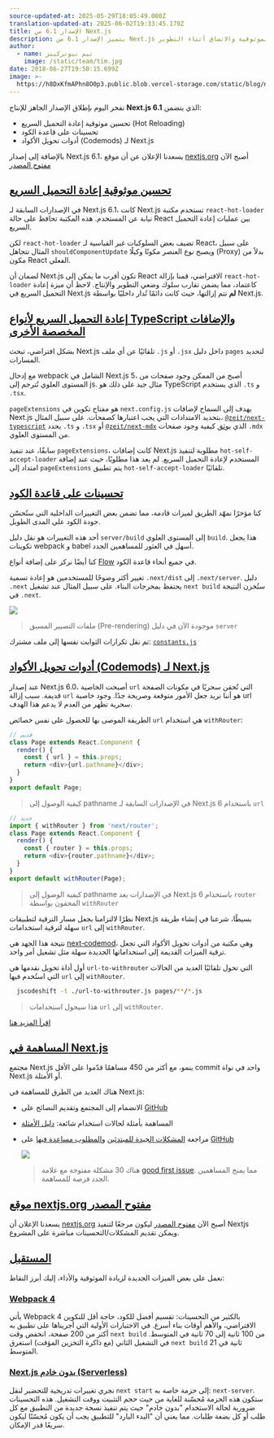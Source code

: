 ```yaml
---
source-updated-at: 2025-05-29T18:05:49.000Z
translation-updated-at: 2025-06-02T19:33:45.179Z
title: الإصدار 6.1 من Next.js
description: يتميز الإصدار 6.1 من Next.js بتحسينات في الموثوقية والاتساق أثناء التطوير
author:
  - name: تيم نيوتركينز
    image: /static/team/tim.jpg
date: 2018-06-27T19:50:15.699Z
image: >-
  https://h8DxKfmAPhn8O0p3.public.blob.vercel-storage.com/static/blog/next-6-1/twitter-card.png
---
```


نفخر اليوم بإطلاق الإصدار الجاهز للإنتاج **Next.js 6.1** الذي يتضمن:

*   تحسين موثوقية إعادة التحميل السريع (Hot Reloading)
*   تحسينات على قاعدة الكود
*   أدوات تحويل الأكواد (Codemods) لـ Next.js

بالإضافة إلى إصدار Next.js 6.1، يسعدنا الإعلان عن أن موقع [nextjs.org](https://nextjs.org) أصبح الآن [مفتوح المصدر](https://github.com/vercel/next-site)

[تحسين موثوقية إعادة التحميل السريع](#improved-hot-reloading-reliability)
-------------------------------------------------------------------------

في الإصدارات السابقة لـ Next.js 6.1، كانت Next.js تستخدم مكتبة `react-hot-loader` نيابة عن المستخدم. هذه المكتبة تحافظ على حالة React بين عمليات إعادة التحميل السريع.

لكن `react-hot-loader` تضيف بعض السلوكيات غير القياسية لـ React، على سبيل المثال تتجاهل `shouldComponentUpdate` ويصبح نوع العنصر مكونًا وكيلًا (Proxy) بدلاً من مكون React الفعلي.

لضمان أن Next.js تكون أقرب ما يمكن إلى React الافتراضي، قمنا بإزالة `react-hot-loader` كاعتماد، مما يضمن تقارب سلوك وضعي التطوير والإنتاج. لاحظ أن ميزة إعادة التحميل السريع في Next.js **لم** تتم إزالتها، حيث كانت دائمًا تُدار داخليًا بواسطة Next.js.

[إعادة التحميل السريع لأنواع TypeScript والإضافات المخصصة الأخرى](#hot-reloading-typescript-and-other-custom-extensions)
-------------------------------------------------------------------------------------------------------------

بشكل افتراضي، تبحث Next.js تلقائيًا عن أي ملف `.js` أو `.jsx` داخل دليل `pages` لتحديد المسارات.

مع إدخال webpack الشامل في Next.js 5، أصبح من الممكن وجود صفحات من المستوى العلوي تُترجم إلى js. مثال جيد على ذلك هو TypeScript الذي يستخدم `.ts` و `.tsx`.

`pageExtensions` هو مفتاح تكوين في `next.config.js` يهدف إلى السماح لإضافات Next.js بتحديد الامتدادات التي يجب اعتبارها كصفحات. على سبيل المثال، [`@zeit/next-typescript`](https://github.com/vercel/next-plugins/tree/master/packages/next-typescript) يحدد `.ts` و `.tsx` أو [`@zeit/next-mdx`](https://github.com/vercel/next-plugins/tree/master/packages/next-mdx) الذي [يوثق](https://github.com/vercel/next-plugins/tree/master/packages/next-mdx#top-level-mdx-pages) كيفية وجود صفحات `.mdx` من المستوى العلوي.

سابقًا، عند تنفيذ `pageExtensions`، كانت إضافات Next.js مطلوبة لتنفيذ `hot-self-accept-loader` المستخدم لإعادة التحميل السريع. لم يعد هذا مطلوبًا، حيث عند إضافة امتداد إلى `pageExtensions` يتم تطبيق `hot-self-accept-loader` تلقائيًا.

[تحسينات على قاعدة الكود](#codebase-improvements)
-----------------------------------------------

كنا مؤخرًا نمهّد الطريق لميزات قادمة، مما تضمن بعض التغييرات الداخلية التي ستُحسّن جودة الكود على المدى الطويل.

أحد هذه التغييرات هو نقل دليل `server/build` إلى المستوى العلوي `build`. هذا يجعل تكوينات webpack و babel أسهل في العثور للمساهمين الجدد.

كنا أيضًا نركز على إضافة أنواع [Flow](https://flow.org/) في جميع أنحاء قاعدة الكود.

تغيير أكثر وضوحًا للمستخدمين هو إعادة تسمية `.next/dist` إلى `.next/server`. دليل `.next` يحتفظ بمخرجات البناء. على سبيل المثال عند تشغيل `next build` ستُخزن النتيجة في `.next`.

![](https://h8DxKfmAPhn8O0p3.public.blob.vercel-storage.com/static/blog/next-6-1/server-dist.png)

> ملفات التصيير المسبق (Pre-rendering) موجودة الآن في دليل `server`

تم نقل تكرارات الثوابت نفسها إلى ملف مشترك: [`constants.js`](https://github.com/vercel/next.js/blob/canary/lib/constants.js)

[أدوات تحويل الأكواد (Codemods) لـ Next.js](#nextjs-codemods)
------------------------------------

عند إصدار Next.js 6.0، أصبحت الخاصية `url` التي تُحقن سحريًا في مكونات الصفحة قديمة. سبب إزالة `url` هو أننا نريد جعل الأمور متوقعة وصريحة جدًا. وجود خاصية url سحرية تظهر من العدم لا يدعم هذا الهدف.

الطريقة الموصى بها للحصول على نفس خصائص `url` هي استخدام `withRouter`:

```js filename="page.js"
// قديم
class Page extends React.Component {
  render() {
    const { url } = this.props;
    return <div>{url.pathname}</div>;
  }
}
export default Page;
```

> كيفية الوصول إلى pathname في الإصدارات السابقة لـ Next.js 6 باستخدام `url`

```js filename="page.js"
// جديد
import { withRouter } from 'next/router';
class Page extends React.Component {
  render() {
    const { router } = this.props;
    return <div>{router.pathname}</div>;
  }
}
export default withRouter(Page);
```

> كيفية الوصول إلى pathname في الإصدارات بعد Next.js 6 باستخدام `router` المحقون بواسطة `withRouter`

نظرًا لالتزامنا بجعل مسار الترقية لتطبيقات Next.js بسيطًا، شرعنا في إنشاء طريقة سهلة لترقية استخدامات `url` إلى `withRouter`.

نتيجة هذا الجهد هي [next‑codemod](https://github.com/vercel/next-codemod)، وهي مكتبة من أدوات تحويل الأكواد التي تجعل ترقية الميزات القديمة إلى استخداماتها الجديدة سهلة مثل تشغيل أمر واحد.

أول أداة تحويل نقدمها هي `url-to-withrouter` التي تحول تلقائيًا العديد من الحالات التي استُخدم فيها `url` إلى `withRouter`.

```bash filename="Terminal"
  jscodeshift -t ./url-to-withrouter.js pages/**/*.js
```

> هذا سيحول استخدامات `url` إلى `withRouter`.

[اقرأ المزيد هنا](https://github.com/vercel/next-codemod#url-to-withrouter)

[المساهمة في Next.js](#contributing-to-nextjs)
--------------------------------------------------

مجتمع Next.js ينمو، مع أكثر من 450 مساهمًا قدّموا على الأقل commit واحد في نواة Next.js أو الأمثلة.

هناك العديد من الطرق للمساهمة في Next.js:

*   الانضمام إلى المجتمع وتقديم النصائح على [GitHub](https://github.com/vercel/next.js/discussions)
    
*   المساهمة بأمثلة لحالات استخدام شائعة: [دليل الأمثلة](https://github.com/vercel/next.js/tree/canary/examples)
    
*   مراجعة [المشكلات الجيدة للمبتدئين](https://github.com/vercel/next.js/issues?q=is%3Aissue+is%3Aopen+sort%3Aupdated-desc+label%3A%22good+first+issue%22) و[المطلوب مساعدة فيها](https://github.com/vercel/next.js/issues?q=is%3Aissue+is%3Aopen+sort%3Aupdated-desc+label%3A%22help+wanted%22) على [GitHub](https://github.com/vercel/next.js)
    
    ![](https://h8DxKfmAPhn8O0p3.public.blob.vercel-storage.com/static/blog/next-6-1/good-first-issue.png)
    
    > هناك 30 مشكلة مفتوحة مع علامة [good first issue](https://github.com/vercel/next.js/issues?q=is%3Aissue+is%3Aopen+sort%3Aupdated-desc+label%3A%22good+first+issue%22). مما يمنح المساهمين الجدد فرصة للمساهمة.
    

[موقع nextjs.org مفتوح المصدر](#nextjsorg-open-source)
------------------------------------------------

يسعدنا الإعلان أن [nextjs.org](https://nextjs.org) أصبح الآن [مفتوح المصدر](https://github.com/vercel/next-site) ليكون مرجعًا لتنفيذ Nextjs ويمكن تقديم المشكلات/التحسينات مباشرة على المشروع.

[المستقبل](#future)
-----------------

نعمل على بعض الميزات الجديدة لزيادة الموثوقية والأداء، إليك أبرز النقاط:

### [Webpack 4](#webpack-4)

يأتي Webpack 4 بالكثير من التحسينات: تقسيم أفضل للكود، حاجة أقل للتكوين الافتراضي، والأهم أوقات بناء أسرع. في الاختبارات الأولية التي أجريناها على تطبيق به أكثر من 200 صفحة، انخفض وقت `next build` من 100 ثانية إلى 70 ثانية في المتوسط. في التشغيل الثاني (مع ذاكرة التخزين المؤقت) استغرق `next build` 21 ثانية في المتوسط.

### [Next.js بدون خادم (Serverless)](#serverless-nextjs)

نجري تغييرات تدريجية للتحضير لنقل `next start` إلى حزمة خاصة به: `next-server`. ستكون هذه الحزمة مُحسّنة للغاية من حيث حجم التثبيت ووقت التشغيل. هذه التحسينات ضرورية لحالة الاستخدام "بدون خادم" حيث يتم تنفيذ نسخة جديدة من التطبيق مع كل طلب أو كل بضعة طلبات. مما يعني أن "البدء البارد" للتطبيق يجب أن يكون مُحسّنًا ليكون سريعًا قدر الإمكان.